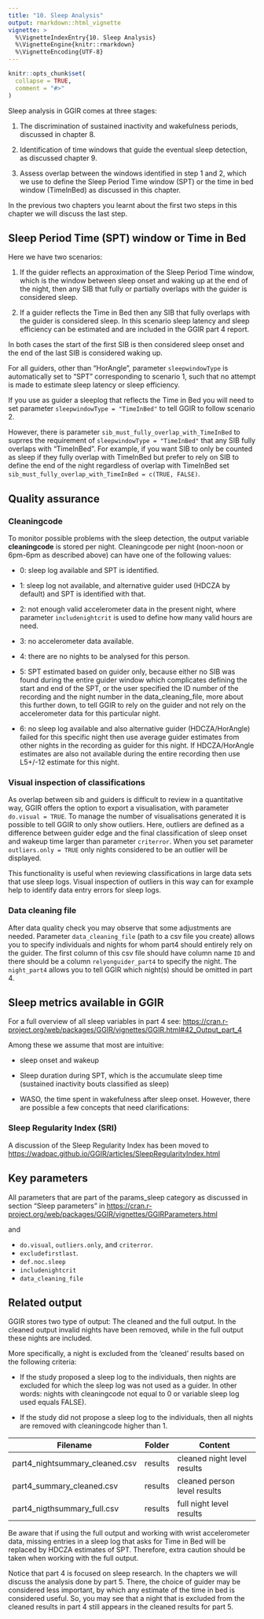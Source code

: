 ```yaml
---
title: "10. Sleep Analysis"
output: rmarkdown::html_vignette
vignette: >
  %\VignetteIndexEntry{10. Sleep Analysis}
  %\VignetteEngine{knitr::rmarkdown}
  %\VignetteEncoding{UTF-8}
---
```


```r
knitr::opts_chunk$set(
  collapse = TRUE,
  comment = "#>"
)
```

Sleep analysis in GGIR comes at three stages:

1.  The discrimination of sustained inactivity and wakefulness periods, discussed in chapter 8.

2.  Identification of time windows that guide the eventual sleep detection, as discussed chapter 9.

3.  Assess overlap between the windows identified in step 1 and 2, which we use to define the Sleep Period Time window (SPT) or the time in bed window (TimeInBed) as discussed in this chapter.

In the previous two chapters you learnt about the first two steps in this chapter we will discuss the last step.

## Sleep Period Time (SPT) window or Time in Bed

Here we have two scenarios:

1.  If the guider reflects an approximation of the Sleep Period Time window, which is the window between sleep onset and waking up at the end of the night, then any SIB that fully or partially overlaps with the guider is considered sleep.

2.  If a guider reflects the Time in Bed then any SIB that fully overlaps with the guider is considered sleep. In this scenario sleep latency and sleep efficiency can be estimated and are included in the GGIR part 4 report. 

In both cases the start of the first SIB is then considered sleep onset and the end of the last SIB is considered waking up. 

For all guiders, other than "HorAngle", parameter `sleepwindowType` is automatically set to "SPT" corresponding to scenario 1, such that no attempt is made to estimate sleep latency or sleep efficiency. 

If you use as guider a sleeplog that reflects the Time in Bed you will need to set parameter `sleepwindowType = "TimeInBed"` to tell GGIR to follow scenario 2.

However, there is parameter `sib_must_fully_overlap_with_TimeInBed` to suprres the requirement
of `sleepwindowType = "TimeInBed"` that any SIB fully overlaps with "TimeInBed". For example, if you
want SIB to only be counted as sleep if they fully overlap with TimeInBed but prefer to rely on SIB to define the end of the night regardless of overlap with TimeInBed set `sib_must_fully_overlap_with_TimeInBed = c(TRUE, FALSE)`.

## Quality assurance

### Cleaningcode

To monitor possible problems with the sleep detection, the output variable **cleaningcode** is stored per night. Cleaningcode per night (noon-noon or 6pm-6pm as described above) can have one of the following values:

- 0: sleep log available and SPT is identified.

- 1: sleep log not available, and alternative guider used (HDCZA by default) and SPT is identified with that.

- 2: not enough valid accelerometer data in the present night, where parameter `includenightcrit` is used to define how many valid hours are need.

- 3: no accelerometer data available.

- 4: there are no nights to be analysed for this person.

- 5: SPT estimated based on guider only, because either no SIB was found during the entire guider window which complicates defining the start and end of the SPT, or the user specified the ID number of the recording and the night number in the data_cleaning_file, more about this further down, to tell GGIR to rely on the guider and not rely on the accelerometer data for this particular night.

- 6: no sleep log available and also alternative guider (HDCZA/HorAngle) failed for this specific night then use average guider estimates from other nights in the recording as guider for this night. If HDCZA/HorAngle estimates are also not available during the entire recording then use L5+/-12 estimate for this night.

### Visual inspection of classifications

As overlap between sib and guiders is difficult to review in a quantitative way, GGIR offers the option to export a visualisation, with parameter `do.visual = TRUE`. To manage the number of visualisations generated it is possible to tell GGIR to only show outliers. Here, outliers are defined as a difference between guider edge and the final classification of sleep onset and wakeup time larger than parameter `criterror`. When you set parameter `outliers.only = TRUE` only nights considered to be an outlier will be displayed. 

This functionality is useful when reviewing classifications in large data sets that use sleep logs. Visual inspection of outliers in this way can for example help to identify data entry errors for sleep logs.

### Data cleaning file

After data quality check you may observe that some adjustments are needed. Parameter `data_cleaning_file` (path to a csv file you create) allows you to specify individuals and nights for whom part4 should entirely rely on the guider. The first column of this csv file should have column name `ID` and there should be a column `relyonguider_part4` to specify the night. The `night_part4` allows you to tell GGIR which night(s) should be omitted in part 4.

## Sleep metrics available in GGIR

For a full overview of all sleep variables in part 4 see: <https://cran.r-project.org/web/packages/GGIR/vignettes/GGIR.html#42_Output_part_4>

Among these we assume that most are intuitive: 

- sleep onset and wakeup 

- Sleep duration during SPT, which is the accumulate sleep time (sustained inactivity bouts classified as sleep) 

- WASO, the time spent in wakefulness after sleep onset. However, there are possible a few concepts that need clarifications:

### Sleep Regularity Index (SRI)

A discussion of the Sleep Regularity Index has been moved to 
<https://wadpac.github.io/GGIR/articles/SleepRegularityIndex.html>

## Key parameters

All parameters that are part of the params_sleep category as discussed in section "Sleep parameters" in <https://cran.r-project.org/web/packages/GGIR/vignettes/GGIRParameters.html> 

and 

- `do.visual`, `outliers.only`, and `criterror`. 
- `excludefirstlast`. 
- `def.noc.sleep` 
- `includenightcrit` 
- `data_cleaning_file`

## Related output

GGIR stores two type of output: The cleaned and the full output. In the cleaned output invalid nights have been removed, while in the full output these nights are included. 

More specifically, a night is excluded from the 'cleaned' results based on the following criteria: 

- If the study proposed a sleep log to the individuals, then nights are excluded for which the sleep log was not used as a guider. In other words: nights with cleaningcode not equal to 0 or variable sleep log used equals FALSE). 

- If the study did not propose a sleep log to the individuals, then all nights are removed with cleaningcode higher than 1.

| Filename                       | Folder  | Content                      |
|--------------------------------|---------|------------------------------|
| part4_nightsummary_cleaned.csv | results | cleaned night level results  |
| part4_summary_cleaned.csv      | results | cleaned person level results |
| part4_nigthsummary_full.csv    | results | full night level results     |

Be aware that if using the full output and working with wrist accelerometer data, missing entries in a sleep log that asks for Time in Bed will be replaced by HDCZA estimates of SPT. Therefore, extra caution should be taken when working with the full output. 

Notice that part 4 is focused on sleep research. In the chapters we will discuss the analysis done by part 5. There, the choice of guider may be considered less important, by which any estimate of the time in bed is considered useful. So, you may see that a night that is excluded from the cleaned results in part 4 still appears in the cleaned results for part 5.
